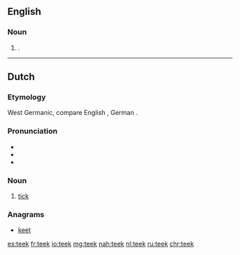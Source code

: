 ==English==

===Noun===
{{en-noun|?}}

# {{context|botany|lang=en}} {{obsolete form of|teak}}.

{{Webster 1913}}

----

==Dutch==

===Etymology===
West Germanic, compare English {{term|tick|lang=en}}, German {{term|Zecke|lang=de}}.

===Pronunciation===
* {{rhymes|eːk|lang=nl}}
* {{audio|Nl-teek.ogg|audio}}
* {{IPA|/teːk/|lang=nl}}

===Noun===
{{nl-noun|m|en|teekje}}

# [[tick]] {{gloss|insect}}

===Anagrams===
* [[keet#Dutch|keet]]

[[es:teek]]
[[fr:teek]]
[[io:teek]]
[[mg:teek]]
[[nah:teek]]
[[nl:teek]]
[[ru:teek]]
[[chr:teek]]